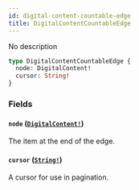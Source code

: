 ```yaml
---
id: digital-content-countable-edge
title: DigitalContentCountableEdge
---
```


No description

```graphql
type DigitalContentCountableEdge {
  node: DigitalContent!
  cursor: String!
}
```

### Fields

#### `node` ([`DigitalContent!`](/developer/api-reference/objects/digital-content.mdx))

The item at the end of the edge.

#### `cursor` ([`String!`](/developer/api-reference/scalars/string.mdx))

A cursor for use in pagination.
